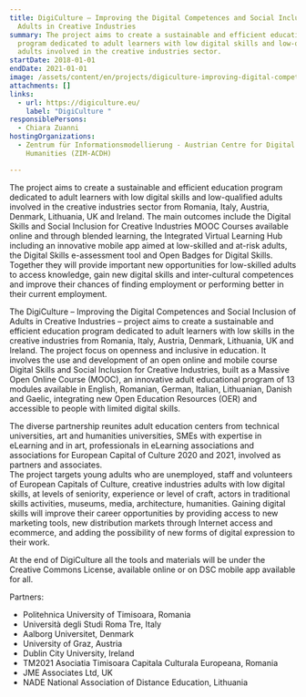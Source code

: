 ```yaml
---
title: DigiCulture – Improving the Digital Competences and Social Inclusion of
  Adults in Creative Industries
summary: The project aims to create a sustainable and efficient education
  program dedicated to adult learners with low digital skills and low-qualified
  adults involved in the creative industries sector.
startDate: 2018-01-01
endDate: 2021-01-01
image: /assets/content/en/projects/digiculture-improving-digital-competences-and-social-inclusion-adults-creative-industries/logo_digital_culture-01.png
attachments: []
links:
  - url: https://digiculture.eu/
    label: "DigiCulture "
responsiblePersons:
  - Chiara Zuanni
hostingOrganizations:
  - Zentrum für Informationsmodellierung - Austrian Centre for Digital
    Humanities (ZIM-ACDH)

---
```

The project aims to create a sustainable and efficient education program dedicated to adult learners with low digital skills and low-qualified adults involved in the creative industries sector from Romania, Italy, Austria, Denmark, Lithuania, UK and Ireland. The main outcomes include the Digital Skills and Social Inclusion for Creative Industries MOOC Courses available online and through blended learning, the Integrated Virtual Learning Hub including an innovative mobile app aimed at low-skilled and at-risk adults, the Digital Skills e-assessment tool and Open Badges for Digital Skills. Together they will provide important new opportunities for low-skilled adults to access knowledge, gain new digital skills and inter-cultural competences and improve their chances of finding employment or performing better in their current employment.

The DigiCulture – Improving the Digital Competences and Social Inclusion of Adults in Creative Industries – project aims to create a sustainable and efficient education program dedicated to adult learners with low skills in the creative industries from Romania, Italy, Austria, Denmark, Lithuania, UK and Ireland. The project focus on openness and inclusive in education. It involves the use and development of an open online and mobile course Digital Skills and Social Inclusion for Creative Industries, built as a Massive Open Online Course (MOOC), an innovative adult educational program of 13 modules available in English, Romanian, German, Italian, Lithuanian, Danish and Gaelic, integrating new Open Education Resources (OER) and accessible to people with limited digital skills.

The diverse partnership reunites adult education centers from technical universities, art and humanities universities, SMEs with expertise in eLearning and in art, professionals in eLearning associations and associations for European Capital of Culture 2020 and 2021, involved as partners and associates.  
The project targets young adults who are unemployed, staff and volunteers of European Capitals of Culture, creative industries adults with low digital skills, at levels of seniority, experience or level of craft, actors in traditional skills activities, museums, media, architecture, humanities. Gaining digital skills will improve their career opportunities by providing access to new marketing tools, new distribution markets through Internet access and ecommerce, and adding the possibility of new forms of digital expression to their work.

At the end of DigiCulture all the tools and materials will be under the Creative Commons License, available online or on DSC mobile app available for all.

Partners:

*   Politehnica University of Timisoara, Romania
*   Università degli Studi Roma Tre, Italy
*   Aalborg Universitet, Denmark
*   University of Graz, Austria
*   Dublin City University, Ireland
*   TM2021 Asociatia Timisoara Capitala Culturala Europeana, Romania
*   JME Associates Ltd, UK
*   NADE National Association of Distance Education, Lithuania